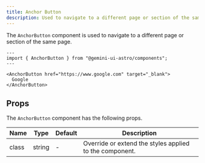 ```yaml
---
title: Anchor Button
description: Used to navigate to a different page or section of the same page.
---
```


The `AnchorButton` component is used to navigate to a different page or section of the same page.

```astro live
---
import { AnchorButton } from "@gemini-ui-astro/components";
---

<AnchorButton href="https://www.google.com" target="_blank">
  Google
</AnchorButton>
```

## Props

The `AnchorButton` component has the following props.

<table>
  <thead>
    <tr>
      <th>Name</th>
      <th>Type</th>
      <th>Default</th>
      <th>Description</th>
    </tr>
  </thead>
  <tbody>
    <tr>
      <td>class</td>
      <td>string</td>
      <td>-</td>
      <td>Override or extend the styles applied to the component.</td>
    </tr>
  </tbody>
</table>
